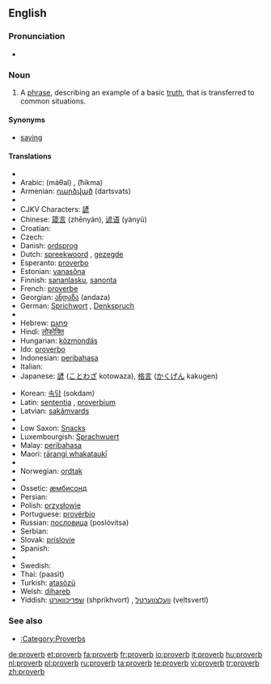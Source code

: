 {{see|Proverbs}}
{{wikipedia}}
==English==

===Pronunciation===
*{{audio|en-us-proverb.ogg|Audio (US)}}

===Noun===
{{en-noun}}

# A [[phrase]], describing an example of a basic [[truth]], that is transferred to common situations.

====Synonyms====
*[[saying]]

====Translations====
{{trans-top|phrase}}
* {{trreq|Albanian}}
* Arabic: {{Arab|[[مثل|مَثَلٌ]]}} (máθal) {{m}}, {{Arab|[[حكمة]]}} (ħíkma) {{f}}
* Armenian: [[դարձված]] (dartsvats)
* {{trreq|Basque}}
* CJKV Characters: [[諺]]
* Chinese: [[箴言]] (zhēnyán), [[谚语]] (yànyǔ)
* Croatian: {{t-|hr|poslovica|f}}
* Czech: {{t-|cs|přísloví|n}}
* Danish: [[ordsprog]] {{n}}
* Dutch: [[spreekwoord]] {{n}}, [[gezegde]] {{n}}
* Esperanto: [[proverbo]]
* Estonian: [[vanasõna]]
* Finnish: [[sananlasku]], [[sanonta]]
* French: [[proverbe]] {{m}}
* Georgian: [[ანდაზა]] (andaza)
* German: [[Sprichwort]] {{n}}, [[Denkspruch]] {{m}}
* {{trreq|Greek}}
* Hebrew: [[פתגם]] {{m}}
* Hindi: [[लोकोक्ति]]
* Hungarian: [[közmondás]]
* Ido: [[proverbo]]
* Indonesian: [[peribahasa]]
* Italian: {{t+|it|proverbio|m}}
* Japanese: [[諺]] ([[ことわざ]] kotowaza), [[格言]] ([[かくげん]] kakugen)
{{trans-mid}}
* Korean: [[속담]] (sokdam)
* Latin: [[sententia]] {{f}}, [[proverbium]] {{n}}
* Latvian: [[sakãmvards]]
* {{trreq|Lithuanian}}
* Low Saxon: [[Snacks]]
* Luxembourgish: [[Sprachwuert]]
* Malay: [[peribahasa]]
* Maori: [[rārangi whakataukī]]
* {{trreq|Mongolian}}
* Norwegian: [[ordtak]]
* {{trreq|Old English}}
* Ossetic: [[æмбисонд]]
* Persian: {{fa-Arab|[[ضربالمثل]]}}
* Polish: [[przysłowie]] {{n}}
* Portuguese: [[provérbio]] {{m}}
* Russian: [[пословица]] (poslóvitsa) {{f}}
* Serbian: {{t-|sr|poslovica|f}}
* Slovak: [[príslovie]] {{n}}
* Spanish: {{t-|es|proverbio|m}}
* {{trreq|Swahili}}
* Swedish: {{t+|sv|ordspråk|n}}
* Thai: {{Thai|[[ภาษิต]]}} (paasìt)
* Turkish: [[atasözü]]
* Welsh: [[dihareb]] {{f}}
* Yiddish: [[שפּריכוואָרט]] (shprikhvort) {{n}}, [[וועלצווערטל]] (veltsvertl) {{n}}
{{trans-bottom}}

===See also===
*[[:Category:Proverbs]]

[[de:proverb]]
[[et:proverb]]
[[fa:proverb]]
[[fr:proverb]]
[[io:proverb]]
[[it:proverb]]
[[hu:proverb]]
[[nl:proverb]]
[[pl:proverb]]
[[ru:proverb]]
[[ta:proverb]]
[[te:proverb]]
[[vi:proverb]]
[[tr:proverb]]
[[zh:proverb]]